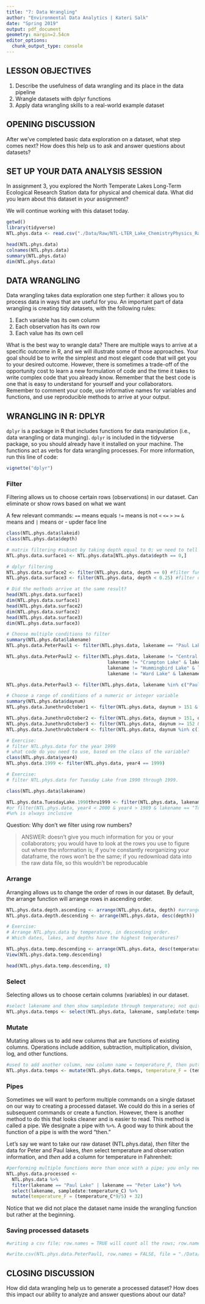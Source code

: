 ```yaml
---
title: "7: Data Wrangling"
author: "Environmental Data Analytics | Kateri Salk"
date: "Spring 2019"
output: pdf_document
geometry: margin=2.54cm
editor_options: 
  chunk_output_type: console
---
```


## LESSON OBJECTIVES
1. Describe the usefulness of data wrangling and its place in the data pipeline
2. Wrangle datasets with dplyr functions
3. Apply data wrangling skills to a real-world example dataset

## OPENING DISCUSSION

After we've completed basic data exploration on a dataset, what step comes next? How does this help us to ask and answer questions about datasets?

## SET UP YOUR DATA ANALYSIS SESSION

In assignment 3, you explored the North Temperate Lakes Long-Term Ecological Research Station data for physical and chemical data. What did you learn about this dataset in your assignment?

We will continue working with this dataset today. 

```r
getwd()
library(tidyverse)
NTL.phys.data <- read.csv("./Data/Raw/NTL-LTER_Lake_ChemistryPhysics_Raw.csv")

head(NTL.phys.data)
colnames(NTL.phys.data)
summary(NTL.phys.data)
dim(NTL.phys.data)

```

## DATA WRANGLING

Data wrangling takes data exploration one step further: it allows you to process data in ways that are useful for you. An important part of data wrangling is creating tidy datasets, with the following rules: 

1. Each variable has its own column
2. Each observation has its own row
3. Each value has its own cell

What is the best way to wrangle data? There are multiple ways to arrive at a specific outcome in R, and we will illustrate some of those approaches. Your goal should be to write the simplest and most elegant code that will get you to your desired outcome. However, there is sometimes a trade-off of the opportunity cost to learn a new formulation of code and the time it takes to write complex code that you already know. Remember that the best code is one that is easy to understand for yourself and your collaborators. Remember to comment your code, use informative names for variables and functions, and use reproducible methods to arrive at your output.

## WRANGLING IN R: DPLYR

`dplyr` is a package in R that includes functions for data manipulation (i.e., data wrangling or data munging). `dplyr` is included in the tidyverse package, so you should already have it installed on your machine. The functions act as verbs for data wrangling processes. For more information, run this line of code:

```r
vignette("dplyr")
```


### Filter

Filtering allows us to choose certain rows (observations) in our dataset. Can eliminate or show rows based on what we want

A few relevant commands: 
`==` means equals
`!=` means is not
`<`
`<=`
`>`
`>=`
`&` means and
`|` means or - upder face line

```r
class(NTL.phys.data$lakeid)
class(NTL.phys.data$depth)

# matrix filtering #subset by taking depth equal to 0; we need to tell R which columns to chose, so need a ,. If we have , and then it's blank, that signifies to take all columns
NTL.phys.data.surface1 <- NTL.phys.data[NTL.phys.data$depth == 0,]

# dplyr filtering
NTL.phys.data.surface2 <- filter(NTL.phys.data, depth == 0) #filter function choosing our physical data with a depth equal to 0
NTL.phys.data.surface3 <- filter(NTL.phys.data, depth < 0.25) #filter our dataset and taking depths less than 0.25

# Did the methods arrive at the same result?
head(NTL.phys.data.surface1)
dim(NTL.phys.data.surface1)
head(NTL.phys.data.surface2)
dim(NTL.phys.data.surface2)
head(NTL.phys.data.surface3)
dim(NTL.phys.data.surface3)

# Choose multiple conditions to filter
summary(NTL.phys.data$lakename)
NTL.phys.data.PeterPaul1 <- filter(NTL.phys.data, lakename == "Paul Lake" | lakename == "Peter Lake") #lake name needs to be in quotes because it's a factor; said or for lake name because there are no PaulPeter lakes

NTL.phys.data.PeterPaul2 <- filter(NTL.phys.data, lakename != "Central Long Lake" & 
                                     lakename != "Crampton Lake" & lakename != "East Long Lake" &
                                     lakename != "Hummingbird Lake" & lakename != "Tuesday Lake" &
                                     lakename != "Ward Lake" & lakename != "West Long Lake") #just interested in looking at Peter and Paul lakes

NTL.phys.data.PeterPaul3 <- filter(NTL.phys.data, lakename %in% c("Paul Lake", "Peter Lake")) #%in% means include or group membership; can provide a list with Peter Lake and Paul Lake as the names

# Choose a range of conditions of a numeric or integer variable
summary(NTL.phys.data$daynum)
NTL.phys.data.JunethruOctober1 <- filter(NTL.phys.data, daynum > 151 & daynum < 305) #daynum > 151 is greater than June 1st, and daynumb < 305 is daynum in October

NTL.phys.data.JunethruOctober2 <- filter(NTL.phys.data, daynum > 151, daynum < 305) #should give us the same answer as the code line above
NTL.phys.data.JunethruOctober3 <- filter(NTL.phys.data, daynum >= 152 & daynum <= 304)
NTL.phys.data.JunethruOctober4 <- filter(NTL.phys.data, daynum %in% c(152:304)) #telling it a range of numbers to include 152 to 304

# Exercise: 
# filter NTL.phys.data for the year 1999
# what code do you need to use, based on the class of the variable?
class(NTL.phys.data$year4)
NTL.phys.data.1999 <- filter(NTL.phys.data, year4 == 1999)

# Exercise: 
# filter NTL.phys.data for Tuesday Lake from 1990 through 1999.

class(NTL.phys.data$lakename)

NTL.phys.data.TuesdayLake.1990thru1999 <- filter(NTL.phys.data, lakename == "Tuesday Lake" & year4 %in% c(1990:1999))
#or filter(NTL.phys.data, year4 < 2000 & year4 > 1989 & lakename == "Tuesday Lake")
#%n% is always inclusive

```
Question: Why don't we filter using row numbers?

> ANSWER: doesn't give you much information for you or your collaborators; you would have to look at the rows you use to figure out where the information is; if you're constantly reorganizing your dataframe, the rows won't be the same; if you redownload data into the raw data file, so this wouldn't be reproducable

### Arrange

Arranging allows us to change the order of rows in our dataset. By default, the arrange function will arrange rows in ascending order.

```r
NTL.phys.data.depth.ascending <- arrange(NTL.phys.data, depth) #arrange datasets according to various variables; useful for exporting data as a CSV later; by default arrange will arrange in ascending order
NTL.phys.data.depth.descending <- arrange(NTL.phys.data, desc(depth))

# Exercise: 
# Arrange NTL.phys.data by temperature, in descending order. 
# Which dates, lakes, and depths have the highest temperatures?

NTL.phys.data.temp.descending <- arrange(NTL.phys.data, desc(temperature_C))
View(NTL.phys.data.temp.descending)

head(NTL.phys.data.temp.descending, 8)

```
### Select

Selecting allows us to choose certain columns (variables) in our dataset.

```r
#select lakename and then show sampledate through temperature; not quite as flexible as filter; will want to use colons and commas to select your columns
NTL.phys.data.temps <- select(NTL.phys.data, lakename, sampledate:temperature_C)

```
### Mutate

Mutating allows us to add new columns that are functions of existing columns. Operations include addition, subtraction, multiplication, division, log, and other functions.

```r

#used to add another column, new column name = temperature_F, then putting a mathmatical operation to put in what you want to fill in the new column with
NTL.phys.data.temps <- mutate(NTL.phys.data.temps, temperature_F = (temperature_C*9/5) + 32)

```
### Pipes

Sometimes we will want to perform multiple commands on a single dataset on our way to creating a processed dataset. We could do this in a series of subsequent commands or create a function. However, there is another method to do this that looks cleaner and is easier to read. This method is called a pipe. We designate a pipe with `%>%`. A good way to think about the function of a pipe is with the word "then." 

Let's say we want to take our raw dataset (NTL.phys.data), *then* filter the data for Peter and Paul lakes, *then* select temperature and observation information, and *then* add a column for temperature in Fahrenheit: 

```r
#performing multiple functions more than once with a pipe; you only need to tell R to use the dataframe once, instead of using it multiple times, just need to put it as the first item in the line of code
NTL.phys.data.processed <- 
  NTL.phys.data %>%
  filter(lakename == "Paul Lake" | lakename == "Peter Lake") %>%
  select(lakename, sampledate:temperature_C) %>%
  mutate(temperature_F = (temperature_C*9/5) + 32)

```

Notice that we did not place the dataset name inside the wrangling function but rather at the beginning.

### Saving processed datasets

```r
#writing a csv file; row.names = TRUE will count all the rows; row.names = FALSE won't include that information; R won't warn you if you are overwriting a file

#write.csv(NTL.phys.data.PeterPaul1, row.names = FALSE, file = "./Data/Processed/NTL-LTER_Lake_ChemistryPhysics_PeterPaul_Processed.csv")
```

## CLOSING DISCUSSION
How did data wrangling help us to generate a processed dataset? How does this impact our ability to analyze and answer questions about our data?


